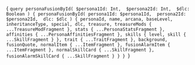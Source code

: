 

<CodeBlock language="jsx" title="QUERY" showLineNumbers>{
`query personaFusionById(
  $persona1Id: Int, 
  $persona2Id: Int, 
  $dlc: Boolean
) {
  personaFusionById(
    persona1Id: $persona1Id, 
    persona2Id: $persona2Id, 
    dlc: $dlc
  ) {
    personaId,
    name,
    arcana,
    baseLevel,
    inheritanceType,
    special,
    dlc,
    treasure,
    treasureMods {
      ...TreasureModFragment
    },
    stats {
      ...PersonaStatsFragment
    },
    affinities {
      ...PersonaAffinitiesFragment
    },
    skills {
      level,
      skill {
        ...SkillFragment
      }
    },
    trait {
      ...TraitFragment
    },
    background,
    fusionQuote,
    normalItem {
      ...ItemFragment
    },
    fusionAlarmItem {
      ...ItemFragment
    },
    normalSkillCard {
      ...SkillFragment
    },
    fusionAlarmSkillCard {
      ...SkillFragment
    }
  }
}
`}</CodeBlock>